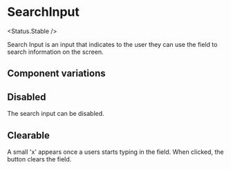
# SearchInput

<Status.Stable />

Search Input is an input that indicates to the user they can use the field
to search information on the screen.

<Story id="forms-input-searchinput--base" />
<Props />

## Component variations

## Disabled

The search input can be disabled.

<Story id="forms-input-searchinput--disabled" />

## Clearable

A small 'x' appears once a users starts typing in the field. When clicked, the button clears the field.

<Story id="forms-input-searchinput--clearable" />
